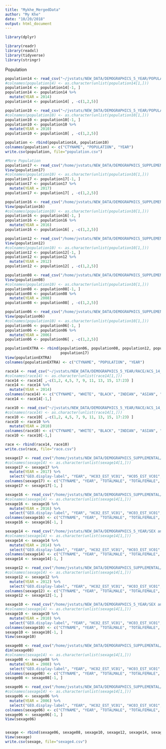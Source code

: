 ```yaml
---
title: "Mykhe_MergedData"
author: "My Khe"
date: "10/20/2018"
output: html_document
---
```


```r
library(dplyr)
```

```r
library(readr)
library(readxl)
library(tidyverse)
library(stringr)
```

Population
```r
population14 <- read_csv("~/jvstats/NEW_DATA/DEMOGRAPHICS_5_YEAR/POPULATION/ACS_14_5YR_B01003_with_ann.csv")
#colnames(population14) <- as.character(unlist(population14[1,]))
population14 <- population14[-1, ]
population14 <- population14 %>%
  mutate(YEAR = 2014)
population14 <- population14[ , -c(1,2,5)]

population10 <- read_csv("~/jvstats/NEW_DATA/DEMOGRAPHICS_5_YEAR/POPULATION/ACS_10_5YR_B01003_with_ann.csv")
#colnames(population10) <- as.character(unlist(population10[1,]))
population10 <- population10[-1, ]
population10 <- population10 %>%
  mutate(YEAR = 2010)
population10 <- population10[ , -c(1,2,5)]

population <- rbind(population14, population10)
colnames(population) <- c("CTYNAME", "POPULATION", "YEAR")
write.csv(population, file="population.csv")
```

```r
#More Population
population17 <- read_csv("/home/jvstats/NEW_DATA/DEMOGRAPHICS_SUPPLEMENTAL/POPULATION/ACS_17_1YR_B01003_with_ann.csv")
View(population17)
#colnames(population10) <- as.character(unlist(population10[1,]))
population17 <- population17[-1, ]
population17 <- population17 %>%
  mutate(YEAR = 2017)
population17 <- population17[ , -c(1,2,5)]

population16 <- read_csv("/home/jvstats/NEW_DATA/DEMOGRAPHICS_SUPPLEMENTAL/POPULATION/ACS_16_5YR_B01003_with_ann.csv")
View(population16)
#colnames(population10) <- as.character(unlist(population10[1,]))
population16 <- population16[-1, ]
population16 <- population16 %>%
  mutate(YEAR = 2016)
population16 <- population16[ , -c(1,2,5)]

population12 <- read_csv("/home/jvstats/NEW_DATA/DEMOGRAPHICS_SUPPLEMENTAL/POPULATION/ACS_12_5YR_B01003_with_ann.csv")
View(population12)
#colnames(population10) <- as.character(unlist(population10[1,]))
population12 <- population12[-1, ]
population12 <- population12 %>%
  mutate(YEAR = 2012)
population12 <- population12[ , -c(1,2,5)]

population08 <- read_csv("/home/jvstats/NEW_DATA/DEMOGRAPHICS_SUPPLEMENTAL/POPULATION/ACS_08_1YR_B01003_with_ann.csv")
View(population08)
#colnames(population10) <- as.character(unlist(population10[1,]))
population08 <- population08[-1, ]
population08 <- population08 %>%
  mutate(YEAR = 2008)
population08 <- population08[ , -c(1,2,5)]

population06 <- read_csv("/home/jvstats/NEW_DATA/DEMOGRAPHICS_SUPPLEMENTAL/POPULATION/ACS_06_EST_B01003_with_ann.csv")
View(population06)
#colnames(population10) <- as.character(unlist(population10[1,]))
population06 <- population06[-1, ]
population06 <- population06 %>%
  mutate(YEAR = 2006)
population06 <- population06[ , -c(1,2,5)]

populationEXTRA <- rbind(population06, population08, population12, population16, 
                         population17)
View(populationEXTRA)
colnames(populationEXTRA) <- c("CTYNAME", "POPULATION", "YEAR")
```

```r
race14 <- read_csv("~/jvstats/NEW_DATA/DEMOGRAPHICS_5_YEAR/RACE/ACS_14_5YR_B02001_with_ann.csv")
#colnames(race14) <- as.character(unlist(race14[1,]))
race14 <- race14[ ,-c(1,2, 4,5, 7, 9, 11, 13, 15, 17:23) ]
race14 <- race14 %>%
  mutate(YEAR = 2014) 
colnames(race14) <- c("CTYNAME", "WHITE", "BLACK", "INDIAN", "ASIAN", "HAWAIIAN", "OTHERS", "YEAR")
race14 <- race14[-1,]

race10 <- read_csv("~/jvstats/NEW_DATA/DEMOGRAPHICS_5_YEAR/RACE/ACS_14_5YR_B02001_with_ann.csv")
#colnames(race14) <- as.character(unlist(race14[1,]))
race10 <- race10[ ,-c(1,2, 4,5, 7, 9, 11, 13, 15, 17:23) ]
race10 <- race10 %>%
  mutate(YEAR = 2010)
colnames(race10) <- c("CTYNAME", "WHITE", "BLACK", "INDIAN", "ASIAN", "HAWAIIAN", "OTHERS", "YEAR")
race10 <- race10[-1,]

race <- rbind(race14, race10)
write.csv(race, file="race.csv")
```

```r
sexage17 <- read_csv("/home/jvstats/NEW_DATA/DEMOGRAPHICS_SUPPLEMENTAL/SEX and AGE/ACS_17_1YR_S0101_with_ann.csv")
#colnames(sexage14) <- as.character(unlist(sexage14[1,]))
sexage17 <- sexage17 %>%
  mutate(YEAR = 2017) %>% 
  select("GEO.display-label", "YEAR", "HC03_EST_VC01", "HC05_EST_VC01", "HC01_EST_VC07", "HC02_EST_VC07", "HC03_EST_VC07", "HC01_EST_VC08",  "HC02_EST_VC08", "HC03_EST_VC08", "HC01_EST_VC28")
colnames(sexage17) <- c("CTYNAME", "YEAR", "TOTALMALE", "TOTALFEMALE", "AGE2024_TOTAL", "AGE2024_MALE", "AGE2024_FEMALE", "AGE2529_TOTAL", "AGE2529_MALE", "AGE2529_FEMALE", "AGE18ABOVE")
sexage17 <- sexage17[-1, ]

sexage16 <- read_csv("/home/jvstats/NEW_DATA/DEMOGRAPHICS_SUPPLEMENTAL/SEX and AGE/ACS_16_5YR_S0101_with_ann.csv")
#colnames(sexage14) <- as.character(unlist(sexage14[1,]))
sexage16 <- sexage16 %>%
  mutate(YEAR = 2016) %>% 
  select("GEO.display-label", "YEAR", "HC02_EST_VC01", "HC03_EST_VC01", "HC02_EST_VC07", "HC04_EST_VC07", "HC03_EST_VC07", "HC01_EST_VC08",  "HC02_EST_VC08", "HC03_EST_VC08", "HC01_EST_VC28")
colnames(sexage16) <- c("CTYNAME", "YEAR", "TOTALMALE", "TOTALFEMALE", "AGE2024_TOTAL", "AGE2024_MALE", "AGE2024_FEMALE", "AGE2529_TOTAL", "AGE2529_MALE", "AGE2529_FEMALE", "AGE18ABOVE")
sexage16 <- sexage16[-1, ]

sexage14 <- read_csv("/home/jvstats/NEW_DATA/DEMOGRAPHICS_5_YEAR/SEX and AGE/ACS_14_5YR_S0101_with_ann.csv")
#colnames(sexage14) <- as.character(unlist(sexage14[1,]))
sexage14 <- sexage14 %>%
  mutate(YEAR = 2014) %>% 
  select("GEO.display-label", "YEAR", "HC02_EST_VC01", "HC03_EST_VC01", "HC01_EST_VC07", "HC02_EST_VC07", "HC03_EST_VC07", "HC01_EST_VC08",  "HC02_EST_VC08", "HC03_EST_VC08", "HC01_EST_VC28")
colnames(sexage14) <- c("CTYNAME", "YEAR", "TOTALMALE", "TOTALFEMALE", "AGE2024_TOTAL", "AGE2024_MALE", "AGE2024_FEMALE", "AGE2529_TOTAL", "AGE2529_MALE", "AGE2529_FEMALE", "AGE18ABOVE")
sexage14 <- sexage14[-1, ]

sexage12 <- read_csv("/home/jvstats/NEW_DATA/DEMOGRAPHICS_SUPPLEMENTAL/SEX and AGE/ACS_12_5YR_S0101_with_ann.csv")
#colnames(sexage14) <- as.character(unlist(sexage14[1,]))
sexage12 <- sexage12 %>%
  mutate(YEAR = 2012) %>% 
  select("GEO.display-label", "YEAR", "HC02_EST_VC01", "HC03_EST_VC01", "HC01_EST_VC07", "HC02_EST_VC07", "HC03_EST_VC07", "HC01_EST_VC08",  "HC02_EST_VC08", "HC03_EST_VC08", "HC01_EST_VC28")
colnames(sexage12) <- c("CTYNAME", "YEAR", "TOTALMALE", "TOTALFEMALE", "AGE2024_TOTAL", "AGE2024_MALE", "AGE2024_FEMALE", "AGE2529_TOTAL", "AGE2529_MALE", "AGE2529_FEMALE", "AGE18ABOVE")
sexage12 <- sexage12[-1, ]

sexage10 <- read_csv("/home/jvstats/NEW_DATA/DEMOGRAPHICS_5_YEAR/SEX and AGE/ACS_10_5YR_S0101_with_ann.csv")
#colnames(sexage14) <- as.character(unlist(sexage14[1,]))
sexage10 <- sexage10 %>%
  mutate(YEAR = 2010) %>% 
  select("GEO.display-label", "YEAR", "HC02_EST_VC01", "HC03_EST_VC01", "HC01_EST_VC07", "HC02_EST_VC07", "HC03_EST_VC07", "HC01_EST_VC08",  "HC02_EST_VC08", "HC03_EST_VC08", "HC01_EST_VC28")
colnames(sexage10) <- c("CTYNAME", "YEAR", "TOTALMALE", "TOTALFEMALE", "AGE2024_TOTAL", "AGE2024_MALE", "AGE2024_FEMALE", "AGE2529_TOTAL", "AGE2529_MALE", "AGE2529_FEMALE", "AGE18ABOVE")
sexage10 <- sexage10[-1, ]
View(sexage10)

sexage08 <- read_csv("/home/jvstats/NEW_DATA/DEMOGRAPHICS_SUPPLEMENTAL/SEX and AGE/ACS_08_1YR_S0101_with_ann.csv")
dim(sexage08)
#colnames(sexage14) <- as.character(unlist(sexage14[1,]))
sexage08 <- sexage08 %>%
  mutate(YEAR = 2008) %>% 
  select("GEO.display-label", "YEAR", "HC02_EST_VC01", "HC03_EST_VC01", "HC01_EST_VC07", "HC02_EST_VC07", "HC03_EST_VC07", "HC01_EST_VC08",  "HC02_EST_VC08", "HC03_EST_VC08", "HC01_EST_VC27")
colnames(sexage08) <- c("CTYNAME", "YEAR", "TOTALMALE", "TOTALFEMALE", "AGE2024_TOTAL", "AGE2024_MALE", "AGE2024_FEMALE", "AGE2529_TOTAL", "AGE2529_MALE", "AGE2529_FEMALE", "AGE18ABOVE")
sexage08 <- sexage08[-1, ]

sexage06 <- read_csv("/home/jvstats/NEW_DATA/DEMOGRAPHICS_SUPPLEMENTAL/SEX and AGE/ACS_06_EST_S0101_with_ann.csv")
#colnames(sexage14) <- as.character(unlist(sexage14[1,]))
sexage06 <- sexage06 %>%
  mutate(YEAR = 2006) %>% 
  select("GEO.display-label", "YEAR", "HC02_EST_VC01", "HC03_EST_VC01", "HC01_EST_VC07", "HC02_EST_VC07", "HC03_EST_VC07", "HC01_EST_VC08",  "HC02_EST_VC08", "HC03_EST_VC08", "HC01_EST_VC27")
colnames(sexage06) <- c("CTYNAME", "YEAR", "TOTALMALE", "TOTALFEMALE", "AGE2024_TOTAL", "AGE2024_MALE", "AGE2024_FEMALE", "AGE2529_TOTAL", "AGE2529_MALE", "AGE2529_FEMALE", "AGE18ABOVE")
sexage06 <- sexage06[-1, ]
View(sexage06)


sexage <- rbind(sexage06, sexage08, sexage10, sexage12, sexage14, sexage16) 
View(sexage)
write.csv(sexage, file="sexage4.csv")



```
